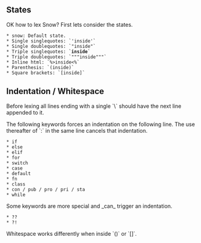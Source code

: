== States ==
OK how to lex Snow? First lets consider the states.

 * snow: Default state.
 * Single singlequotes: `'inside'`
 * Single doublequotes: `"inside"`
 * Triple singlequotes: `'''inside'''`
 * Triple doublequotes: `"""inside"""`
 * Inline html: `%>inside<%`
 * Parenthesis: `(inside)`
 * Square brackets: `[inside]`
 
== Indentation / Whitespace ==
Before lexing all lines ending with a single `\` should have the next line
appended to it.

The following keywords forces an indentation on the following line. The use 
thereafter of `:` in the same line cancels that indentation.

 * if
 * else
 * elif
 * for
 * switch
 * case
 * default
 * fn
 * class
 * con / pub / pro / pri / sta
 * while

Some keywords are more special and _can_ trigger an indentation.

 * ??
 * ?!
 
Whitespace works differently when inside `()` or `[]`.
